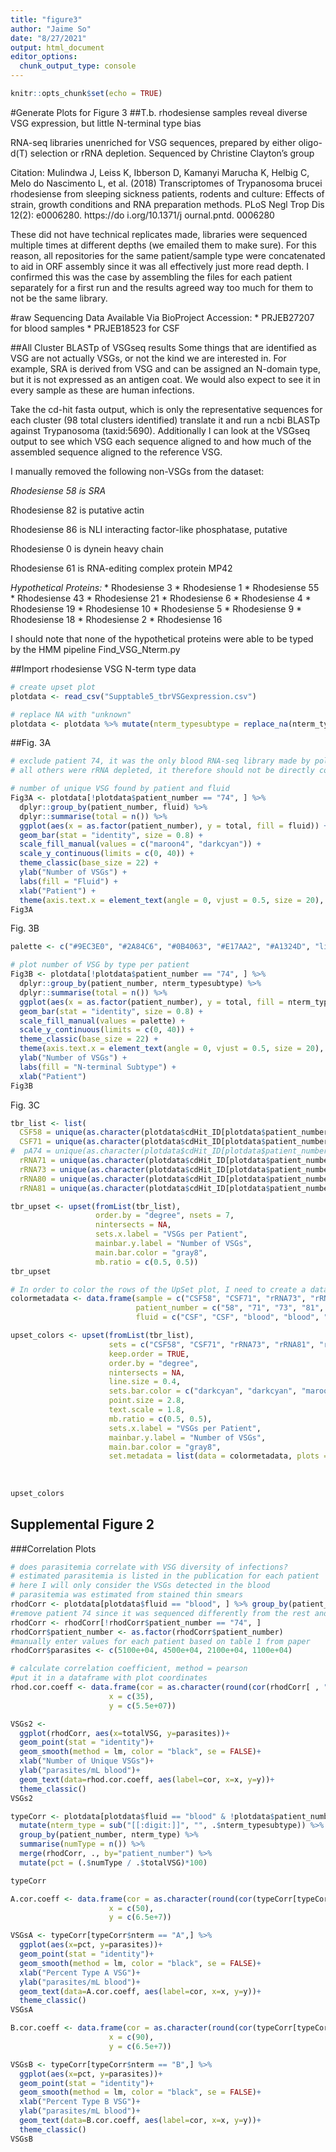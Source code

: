 ```yaml
---
title: "figure3"
author: "Jaime So"
date: "8/27/2021"
output: html_document
editor_options: 
  chunk_output_type: console
---
```


```r
knitr::opts_chunk$set(echo = TRUE)
```

#Generate Plots for Figure 3
##T.b. rhodesiense samples reveal diverse VSG expression, but little N-terminal type bias

RNA-seq libraries unenriched for VSG sequences, prepared by either oligo-d(T) selection or rRNA depletion. Sequenced by Christine Clayton's group

Citation:
Mulindwa J, Leiss K, Ibberson D,  Kamanyi Marucha K, Helbig C, Melo do  Nascimento L, et al. (2018) Transcriptomes of Trypanosoma brucei rhodesiense from sleeping sickness patients, rodents and culture: Effects of strain, growth conditions and RNA preparation methods. PLoS Negl Trop Dis 12(2): e0006280. https://do i.org/10.1371/j ournal.pntd. 0006280

These did not have technical replicates made, libraries were sequenced multiple times at different depths (we emailed them to make sure). For this reason, all repositories for the same patient/sample type were concatenated to aid in ORF assembly since it was all effectively just more read depth. I confirmed this was the case by assembling the files for each patient separately for a first run and the results agreed way too much for them to not be the same library.

#raw Sequencing Data Available Via BioProject Accession:
* PRJEB27207 for blood samples
* PRJEB18523 for CSF


##All Cluster BLASTp of VSGseq results
Some things that are identified as VSG are not actually VSGs, or not the kind we are interested in. For example, SRA is derived from VSG and can be assigned an N-domain type, but it is not expressed as an antigen coat. We would also expect to see it in every sample as these are human infections.

Take the cd-hit fasta output, which is only the representative sequences for each cluster (98 total clusters identified) translate it and run a ncbi BLASTp against Trypanosoma (taxid:5690). Additionally I can look at the VSGseq output to see which VSG each sequence aligned to and how much of the assembled sequence aligned to the reference VSG.

I manually removed the following non-VSGs from the dataset:

*Rhodesiense 58 is SRA*

Rhodesiense 82 is putative actin

Rhodesiense 86 is NLI interacting factor-like phosphatase, putative

Rhodesiense 0 is dynein heavy chain

Rhodesiense 61 is RNA-editing complex protein MP42

*Hypothetical Proteins:*
* Rhodesiense 3
* Rhodesiense 1
* Rhodesiense 55
* Rhodesiense 43
* Rhodesiense 21
* Rhodesiense 6
* Rhodesiense 4
* Rhodesiense 19
* Rhodesiense 10
* Rhodesiense 5
* Rhodesiense 9
* Rhodesiense 18
* Rhodesiense 2
* Rhodesiense 16

I should note that none of the hypothetical proteins were able to be typed by the HMM pipeline Find_VSG_Nterm.py

##Import rhodesiense VSG N-term type data
```r
# create upset plot
plotdata <- read_csv("Supptable5_tbrVSGexpression.csv")

# replace NA with "unknown"
plotdata <- plotdata %>% mutate(nterm_typesubtype = replace_na(nterm_typesubtype, "unknown"))

```

##Fig. 3A
```r

# exclude patient 74, it was the only blood RNA-seq library made by poly-A selection
# all others were rRNA depleted, it therefore should not be directly compared to the others

# number of unique VSG found by patient and fluid
Fig3A <- plotdata[!plotdata$patient_number == "74", ] %>% 
  dplyr::group_by(patient_number, fluid) %>%
  dplyr::summarise(total = n()) %>% 
  ggplot(aes(x = as.factor(patient_number), y = total, fill = fluid)) + 
  geom_bar(stat = "identity", size = 0.8) + 
  scale_fill_manual(values = c("maroon4", "darkcyan")) + 
  scale_y_continuous(limits = c(0, 40)) +
  theme_classic(base_size = 22) + 
  ylab("Number of VSGs") + 
  labs(fill = "Fluid") +
  xlab("Patient") +
  theme(axis.text.x = element_text(angle = 0, vjust = 0.5, size = 20), axis.text.y = element_text(size = 20), axis.title = element_text(size = 20),legend.title = element_text(size = 16), legend.text = element_text(size = 14))
Fig3A

```

Fig. 3B
```r

palette <- c("#9EC3E0", "#2A84C6", "#0B4063", "#E17AA2", "#A1324D", "lightgrey")

# plot number of VSG by type per patient
Fig3B <- plotdata[!plotdata$patient_number == "74", ] %>% 
  dplyr::group_by(patient_number, nterm_typesubtype) %>%
  dplyr::summarise(total = n()) %>% 
  ggplot(aes(x = as.factor(patient_number), y = total, fill = nterm_typesubtype)) + 
  geom_bar(stat = "identity", size = 0.8) + 
  scale_fill_manual(values = palette) + 
  scale_y_continuous(limits = c(0, 40)) +
  theme_classic(base_size = 22) + 
  theme(axis.text.x = element_text(angle = 0, vjust = 0.5, size = 20), axis.text.y = element_text(size = 20), axis.title = element_text(size = 20),legend.title = element_text(size = 16), legend.text = element_text(size = 14))+
  ylab("Number of VSGs") + 
  labs(fill = "N-terminal Subtype") +
  xlab("Patient")
Fig3B

```

Fig. 3C
```r

tbr_list <- list(
  CSF58 = unique(as.character(plotdata$cdHit_ID[plotdata$patient_number =="58"])),
  CSF71 = unique(as.character(plotdata$cdHit_ID[plotdata$patient_number =="71" & plotdata$fluid == "CSF"])),
#  pA74 = unique(as.character(plotdata$cdHit_ID[plotdata$patient_number =="74"])),
  rRNA71 = unique(as.character(plotdata$cdHit_ID[plotdata$patient_number =="71" & plotdata$fluid == "blood"])),
  rRNA73 = unique(as.character(plotdata$cdHit_ID[plotdata$patient_number =="73"])),
  rRNA80 = unique(as.character(plotdata$cdHit_ID[plotdata$patient_number =="80"])),
  rRNA81 = unique(as.character(plotdata$cdHit_ID[plotdata$patient_number =="81"])))

tbr_upset <- upset(fromList(tbr_list), 
                   order.by = "degree", nsets = 7, 
                   nintersects = NA, 
                   sets.x.label = "VSGs per Patient", 
                   mainbar.y.label = "Number of VSGs", 
                   main.bar.color = "gray8", 
                   mb.ratio = c(0.5, 0.5))
tbr_upset

# In order to color the rows of the UpSet plot, I need to create a dataframe where the first column is the name of the sets (patient_full_name) and the second column is the variable used to compare the sets (patient_number).
colormetadata <- data.frame(sample = c("CSF58", "CSF71", "rRNA73", "rRNA81", "rRNA71", "rRNA80"),
                            patient_number = c("58", "71", "73", "81", "71", "80"),
                            fluid = c("CSF", "CSF", "blood", "blood", "blood", "blood"))

upset_colors <- upset(fromList(tbr_list), 
                      sets = c("CSF58", "CSF71", "rRNA73", "rRNA81", "rRNA71", "rRNA80"),
                      keep.order = TRUE, 
                      order.by = "degree", 
                      nintersects = NA, 
                      line.size = 0.4, 
                      sets.bar.color = c("darkcyan", "darkcyan", "maroon4", "maroon4", "maroon4", "maroon4"), 
                      point.size = 2.8, 
                      text.scale = 1.8, 
                      mb.ratio = c(0.5, 0.5), 
                      sets.x.label = "VSGs per Patient", 
                      mainbar.y.label = "Number of VSGs", 
                      main.bar.color = "gray8",
                      set.metadata = list(data = colormetadata, plots = list(list(type = "matrix_rows",
                                                                                  column = "fluid", 
                                                                                  colors = c("CSF"="darkcyan", "blood"="maroon4"),
                                                                                  alpha = 0.6))))
upset_colors

```

## Supplemental Figure 2
###Correlation Plots
```r
# does parasitemia correlate with VSG diversity of infections?
# estimated parasitemia is listed in the publication for each patient
# here I will only consider the VSGs detected in the blood
# parasitemia was estimated from stained thin smears
rhodCorr <- plotdata[plotdata$fluid == "blood", ] %>% group_by(patient_number) %>% summarise(totalVSG = n())
#remove patient 74 since it was sequenced differently from the rest and should be excluded
rhodCorr <- rhodCorr[!rhodCorr$patient_number == "74", ]
rhodCorr$patient_number <- as.factor(rhodCorr$patient_number)
#manually enter values for each patient based on table 1 from paper
rhodCorr$parasites <- c(5100e+04, 4500e+04, 2100e+04, 1100e+04)

# calculate correlation coefficient, method = pearson
#put it in a dataframe with plot coordinates
rhod.cor.coeff <- data.frame(cor = as.character(round(cor(rhodCorr[ , "totalVSG"], rhodCorr[ , "parasites"], method = "pearson"), digits = 3)),
                      x = c(35),
                      y = c(5.5e+07))

VSGs2 <-
  ggplot(rhodCorr, aes(x=totalVSG, y=parasites))+
  geom_point(stat = "identity")+
  geom_smooth(method = lm, color = "black", se = FALSE)+
  xlab("Number of Unique VSGs")+
  ylab("parasites/mL blood")+
  geom_text(data=rhod.cor.coeff, aes(label=cor, x=x, y=y))+
  theme_classic()
VSGs2

typeCorr <- plotdata[plotdata$fluid == "blood" & !plotdata$patient_number == "74", ] %>% 
  mutate(nterm_type = sub("[[:digit:]]", "", .$nterm_typesubtype)) %>% 
  group_by(patient_number, nterm_type) %>% 
  summarise(numType = n()) %>% 
  merge(rhodCorr, ., by="patient_number") %>%
  mutate(pct = (.$numType / .$totalVSG)*100)

typeCorr

A.cor.coeff <- data.frame(cor = as.character(round(cor(typeCorr[typeCorr$nterm == "A" , ] %>% .$pct , typeCorr[typeCorr$nterm == "A" , ] %>% .$parasites, method = "pearson"), digits = 3)),
                      x = c(50),
                      y = c(6.5e+7))

VSGsA <- typeCorr[typeCorr$nterm == "A",] %>%
  ggplot(aes(x=pct, y=parasites))+
  geom_point(stat = "identity")+
  geom_smooth(method = lm, color = "black", se = FALSE)+
  xlab("Percent Type A VSG")+
  ylab("parasites/mL blood")+
  geom_text(data=A.cor.coeff, aes(label=cor, x=x, y=y))+
  theme_classic()
VSGsA

B.cor.coeff <- data.frame(cor = as.character(round(cor(typeCorr[typeCorr$nterm == "B" , ] %>% .$pct , typeCorr[typeCorr$nterm == "B" , ] %>% .$parasites, method = "pearson"), digits = 3)),
                      x = c(90),
                      y = c(6.5e+7))

VSGsB <- typeCorr[typeCorr$nterm == "B",] %>%
  ggplot(aes(x=pct, y=parasites))+
  geom_point(stat = "identity")+
  geom_smooth(method = lm, color = "black", se = FALSE)+
  xlab("Percent Type B VSG")+
  ylab("parasites/mL blood")+
  geom_text(data=B.cor.coeff, aes(label=cor, x=x, y=y))+
  theme_classic()
VSGsB

```
